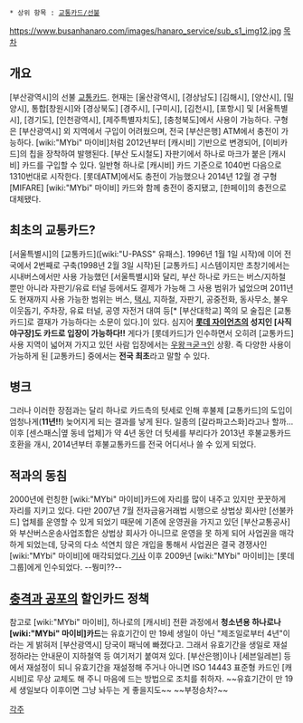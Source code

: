  * 상위 항목 : [[교통카드/선불]]
https://www.busanhanaro.com/images/hanaro_service/sub_s1_img12.jpg
[[목차]]
== 개요 ==
[부산광역시]의 선불 [[교통카드]]. 현재는 [울산광역시], [경상남도] [김해시], [양산시], [밀양시], 통합[창원시]와 [경상북도] [경주시], [구미시], [김천시], [포항시] 및 [서울특별시], [경기도], [인천광역시], [제주특별자치도], [충청북도]에서 사용이 가능하다. 구형은 [부산광역시] 외 지역에서 구입이 어려웠으며, 전국 [부산은행] ATM에서 충전이 가능하다. [wiki:"MYbi" 마이비]처럼 2012년부터 [캐시비] 기반으로 변경되어, [이비카드]의 칩을 장착하여 발행된다. [부산 도시철도] 자판기에서 하나로 마크가 붙은 [캐시비] 카드를 구입할 수 있다. 일반형 하나로 [캐시비] 카드 기준으로 1040번 다음으로 1310번대로 시작한다. [롯데ATM]에서도 충전이 가능했으나 2014년 12월 경 구형 [MIFARE] [wiki:"MYbi" 마이비] 카드와 함께 충전이 중지됐고, [한페이]의 충전으로 대체됐다.

== 최초의 교통카드? ==
[서울특별시]의 [교통카드]([wiki:"U-PASS" 유패스]. 1996년 1월 1일 시작)에 이어 전국에서 2번째로 구축(1998년 2월 3일 시작)된 [교통카드] 시스템이지만 초창기에서는 시내버스에서만 사용 가능했던 [서울특별시]와 달리, 부산 하나로 카드는 버스/지하철 뿐만 아니라 자판기/유료 터널 등에서도 결제가 가능해 그 사용 범위가 넓었으며 2011년도 현재까지 사용 가능한 범위는 버스, [[택시]], 지하철, 자판기, 공중전화, 동사무소, 불우이웃돕기, 주차장, 유료 터널, 공영 자전거 대여 등[* [부산대학교] 쪽의 모 술집은 [교통카드]로 결재가 가능하다는 소문이 있다.]이 있다. 심지어 '''[[롯데 자이언츠]]의 성지인 [사직 야구장]도 카드로 입장이 가능하다!!''' 게다가 [롯데카드]가 인수하면서 오히려 [교통카드] 사용 지역이 넓어져 가지고 있던 사람 입장에서는 [[우왕ㅋ굳ㅋ]]인 상황. 즉 다양한 사용이 가능하게 된 [교통카드] 중에서는 '''전국 최초'''라고 말할 수 있다.

== 병크 ==
그러나 이러한 장점과는 달리 하나로 카드측의 텃세로 인해 후불제 [교통카드]의 도입이 엄청나게('''11년!!''') 늦어지게 되는 결과를 낳게 된다. 일종의 [갈라파고스화]라고나 할까... 이후 [센스패스|옆 동네 업체]가 약 4년 동안 더 텃세를 부리다가 2013년 후불교통카드 호환을 개시, 2014년부터 후불교통카드를 전국 어디서나 쓸 수 있게 되었다.

== 적과의 동침 ==
2000년에 런칭한 [wiki:"MYbi" 마이비]카드에 자리를 많이 내주고 있지만 꿋꿋하게 자리를 지키고 있다. 다만 2007년 7월 전자금융거래법 시행으로 상법상 회사만 [선불카드] 업체를 운영할 수 있게 되었기 때문에 기존에 운영권을 가지고 있던 [부산교통공사]와 부산버스운송사업조합은 상법상 회사가 아니므로 운영을 못 하게 되어 사업권을 매각하게 되었는데, 당국의 다소 석연치 않은 개입을 통해서 사업권은 결국 경쟁사인 [wiki:"MYbi" 마이비]에 매각되었다.[http://news.naver.com/main/read.nhn?mode=LSD&mid=sec&sid1=102&oid=082&aid=0000150839 기사] 이후 2009년 [wiki:"MYbi" 마이비]는 [롯데그룹]에게 인수되었다. --뭥미??--

== [[충격과 공포]]의 할인카드 정책 ==
참고로 [wiki:"MYbi" 마이비], 하나로의 [캐시비] 전환 과정에서 '''청소년용 하나로나 [wiki:"MYbi" 마이비]카드'''는 유효기간이 만 19세 생일이 아닌 "제조일로부터 4년"이라는 게 밝혀저 [부산광역시] 당국이 패닉에 빠졌다고. 그래서 유효기간을 생일로 재설정하라는 안내문이 지하철역 등 여기저기 붙여져 있다. [부산은행]이나 [세븐일레븐] 등에서 재설정이 되니 유효기간을 재설정해 주거나 아니면 ISO 14443 표준형 카드인 [캐시비]로 무상 교체도 해 주니 마음에 드는 방법으로 조치를 취하자. ~~유효기간이 만 19세 생일보다 이후이면 그냥 놔두는 게 좋을지도~~ ~~부정승차?~~

[[각주]]
